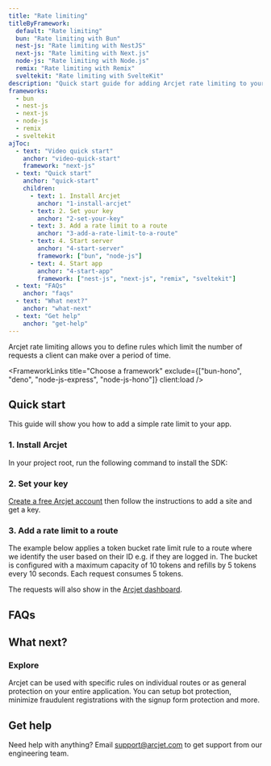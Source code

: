 ```yaml
---
title: "Rate limiting"
titleByFramework:
  default: "Rate limiting"
  bun: "Rate limiting with Bun"
  nest-js: "Rate limiting with NestJS"
  next-js: "Rate limiting with Next.js"
  node-js: "Rate limiting with Node.js"
  remix: "Rate limiting with Remix"
  sveltekit: "Rate limiting with SvelteKit"
description: "Quick start guide for adding Arcjet rate limiting to your Next.js, NestJS, Node.js, Bun, Remix, or SvelteKit app."
frameworks:
  - bun
  - nest-js
  - next-js
  - node-js
  - remix
  - sveltekit
ajToc:
  - text: "Video quick start"
    anchor: "video-quick-start"
    framework: "next-js"
  - text: "Quick start"
    anchor: "quick-start"
    children:
      - text: 1. Install Arcjet
        anchor: "1-install-arcjet"
      - text: 2. Set your key
        anchor: "2-set-your-key"
      - text: 3. Add a rate limit to a route
        anchor: "3-add-a-rate-limit-to-a-route"
      - text: 4. Start server
        anchor: "4-start-server"
        framework: ["bun", "node-js"]
      - text: 4. Start app
        anchor: "4-start-app"
        framework: ["nest-js", "next-js", "remix", "sveltekit"]
  - text: "FAQs"
    anchor: "faqs"
  - text: "What next?"
    anchor: "what-next"
  - text: "Get help"
    anchor: "get-help"
---
```









Arcjet rate limiting allows you to define rules which limit the number of
requests a client can make over a period of time.

<WhatIsArcjet />

<FrameworkLinks
  title="Choose a framework"
  exclude={["bun-hono", "deno", "node-js-express", "node-js-hono"]}
  client:load
/>

<SlotByFramework client:load>
  <NextJsVideoQuickStart slot="next-js" />
</SlotByFramework>

## Quick start

This guide will show you how to add a simple rate limit to your <FrameworkName client:load /> app.

### 1. Install Arcjet

In your project root, run the following command to install the SDK:

<SlotByFramework client:load>
  <BunStep1 slot="bun" />
  <NestJsStep1 slot="nest-js" />
  <NextJsStep1 slot="next-js" />
  <NodeJsStep1 slot="node-js" />
  <RemixStep1 slot="remix" />
  <SvelteKitStep1 slot="sveltekit" />
</SlotByFramework>

### 2. Set your key

[Create a free Arcjet account](https://app.arcjet.com) then follow the
instructions to add a site and get a key.

<SlotByFramework client:load>
  <BunStep2 slot="bun" />
  <NestJsStep2 slot="nest-js" />
  <NextJsStep2 slot="next-js" />
  <NodeJsStep2 slot="node-js" />
  <RemixStep2 slot="remix" />
  <SvelteKitStep2 slot="sveltekit" />
</SlotByFramework>

### 3. Add a rate limit to a route

The example below applies a token bucket rate limit rule to a route where we
identify the user based on their ID e.g. if they are logged in. The bucket is
configured with a maximum capacity of 10 tokens and refills by 5 tokens every
10 seconds. Each request consumes 5 tokens.

<SlotByFramework client:load>
  <BunStep3 slot="bun" />
  <NestJsStep3 slot="nest-js" />
  <NextJsStep3 slot="next-js" />
  <NodeJsStep3 slot="node-js" />
  <RemixStep3 slot="remix" />
  <SvelteKitStep3 slot="sveltekit" />
</SlotByFramework>

<SlotByFramework client:load>
  <BunStep4 slot="bun" />
  <NestJsStep4 slot="nest-js" />
  <NextJsStep4 slot="next-js" />
  <NodeJsStep4 slot="node-js" />
  <RemixStep4 slot="remix" />
  <SvelteKitStep4 slot="sveltekit" />
</SlotByFramework>

The requests will also show in the [Arcjet dashboard](https://app.arcjet.com).

## FAQs

<FAQs />

## What next?

<CardGrid>
  <LinkCard
    title="Rate limiting reference"
    href="/rate-limiting/reference"
    description="Full details about rate limiting."
  />
  <LinkCard
    title="Rate limiting algorithms"
    href="/rate-limiting/algorithms"
    description="Learn which algorithm to use."
  />
  <LinkCard
    title="Testing"
    href="/testing"
    description="Write tests for your rules."
  />
</CardGrid>

### Explore

Arcjet can be used with specific rules on individual routes or as general
protection on your entire application. You can setup bot protection,
minimize fraudulent registrations with the signup form protection and more.

<CardGrid>
  <LinkCard
    title="Example apps"
    href="https://github.com/arcjet/arcjet-js/tree/main/examples"
    description="Check out the examples."
  />
  <LinkCard
    title="Learn how Arcjet works"
    href="/architecture"
    description="Arcjet's architecture."
  />
  <SdkReferenceLinkByFramework />
</CardGrid>

## Get help

Need help with anything? Email support@arcjet.com to get support from our
engineering team.

<Comments />
